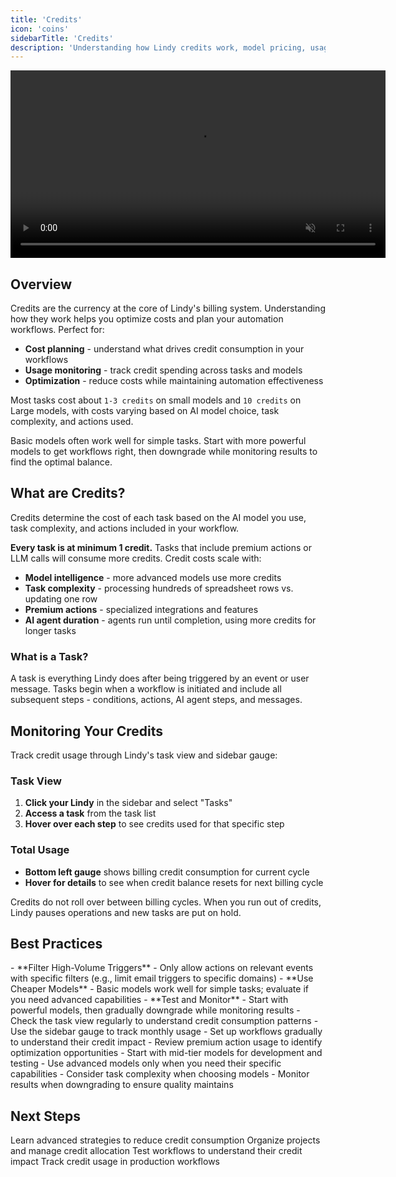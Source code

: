 ```yaml
---
title: 'Credits'
icon: 'coins'
sidebarTitle: 'Credits'
description: 'Understanding how Lindy credits work, model pricing, usage monitoring, and optimization strategies for your automation workflows'
---
```


<div style={{ display: 'flex', justifyContent: 'center', margin: '2rem 0' }}>
  <div className="video-card">
    <video
      src="/lindy-brand-assets/credits.mp4"
      width="600"
      autoPlay
      muted
      loop
      playsInline
      style={{ display: 'block', width: '100%', borderRadius: '16px' }}
    />
  </div>
</div>

## Overview

Credits are the currency at the core of Lindy's billing system. Understanding how they work helps you optimize costs and plan your automation workflows. Perfect for:

- **Cost planning** - understand what drives credit consumption in your workflows
- **Usage monitoring** - track credit spending across tasks and models
- **Optimization** - reduce costs while maintaining automation effectiveness

Most tasks cost about `1-3 credits` on small models and `10 credits` on Large models, with costs varying based on AI model choice, task complexity, and actions used.

<Tip>
Basic models often work well for simple tasks. Start with more powerful models to get workflows right, then downgrade while monitoring results to find the optimal balance.
</Tip>

## What are Credits?

Credits determine the cost of each task based on the AI model you use, task complexity, and actions included in your workflow.

**Every task is at minimum 1 credit.** Tasks that include premium actions or LLM calls will consume more credits. Credit costs scale with:

- **Model intelligence** - more advanced models use more credits
- **Task complexity** - processing hundreds of spreadsheet rows vs. updating one row
- **Premium actions** - specialized integrations and features
- **AI agent duration** - agents run until completion, using more credits for longer tasks

### What is a Task?

A task is everything Lindy does after being triggered by an event or user message. Tasks begin when a workflow is initiated and include all subsequent steps - conditions, actions, AI agent steps, and messages.

## Monitoring Your Credits

Track credit usage through Lindy's task view and sidebar gauge:

### Task View
1. **Click your Lindy** in the sidebar and select "Tasks"
2. **Access a task** from the task list
3. **Hover over each step** to see credits used for that specific step

### Total Usage
- **Bottom left gauge** shows billing credit consumption for current cycle
- **Hover for details** to see when credit balance resets for next billing cycle

<Warning>
Credits do not roll over between billing cycles. When you run out of credits, Lindy pauses operations and new tasks are put on hold.
</Warning>

## Best Practices

<AccordionGroup>
  <Accordion title="Optimize Credit Usage">
    - **Filter High-Volume Triggers** - Only allow actions on relevant events with specific filters (e.g., limit email triggers to specific domains)
    - **Use Cheaper Models** - Basic models work well for simple tasks; evaluate if you need advanced capabilities
    - **Test and Monitor** - Start with powerful models, then gradually downgrade while monitoring results
  </Accordion>

  <Accordion title="Monitor and Plan">
    - Check the task view regularly to understand credit consumption patterns
    - Use the sidebar gauge to track monthly usage
    - Set up workflows gradually to understand their credit impact
    - Review premium action usage to identify optimization opportunities
  </Accordion>

  <Accordion title="Model Selection Strategy">
    - Start with mid-tier models for development and testing
    - Use advanced models only when you need their specific capabilities
    - Consider task complexity when choosing models
    - Monitor results when downgrading to ensure quality maintains
  </Accordion>
</AccordionGroup>

## Next Steps

<CardGroup cols={2}>
  <Card title="Credit Optimizations" icon="badge-percent" href="/account-billing/credit-optimizations">
    Learn advanced strategies to reduce credit consumption
  </Card>
  
  <Card title="Workspaces" icon="sidebar" href="/account-billing/workspaces">
    Organize projects and manage credit allocation
  </Card>
  
  <Card title="Test Panel" icon="play" href="/testing/test-panel">
    Test workflows to understand their credit impact
  </Card>
  
  <Card title="Monitoring Your Agents" icon="magnifying-glass" href="/testing/monitoring-your-agents">
    Track credit usage in production workflows
  </Card>
</CardGroup>
